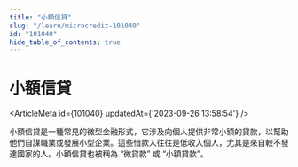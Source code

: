 ```yaml
---
title: "小額信貸"
slug: "/learn/microcredit-101040"
id: "101040"
hide_table_of_contents: true
---
```



# 小額信貸

<ArticleMeta id={101040} updatedAt={'2023-09-26 13:58:54'} />
<div className='border-solid border-b border-t-0 my-4 border-[var(--ifm-color-gray-300)]' />

小額信貸是一種常見的微型金融形式，它涉及向個人提供非常小額的貸款，以幫助他們自謀職業或發展小型企業。這些借款人往往是低收入個人，尤其是來自較不發達國家的人。小額信貸也被稱為 “微貸款” 或 “小額貸款”。
